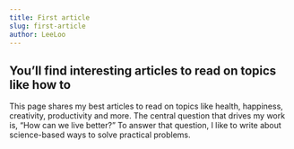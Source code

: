 ```yaml
---
title: First article
slug: first-article
author: LeeLoo
---
```

## You’ll find interesting articles to read on topics like how to 
This page shares my best articles to read on topics like health, 
happiness, creativity, productivity and more. The central question 
that drives my work is, “How can we live better?” To answer that 
question, I like to write about science-based ways to solve practical problems.